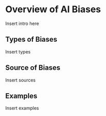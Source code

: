# Overview of AI Biases 

Insert intro here

## Types of Biases {-}

Insert types

## Source of Biases {-}

Insert sources

## Examples {-}

Insert examples

